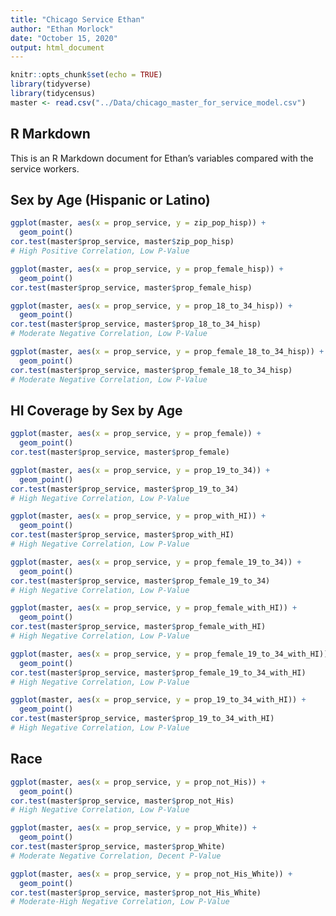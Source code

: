 ```yaml
---
title: "Chicago Service Ethan"
author: "Ethan Morlock"
date: "October 15, 2020"
output: html_document
---
```


```r
knitr::opts_chunk$set(echo = TRUE)
library(tidyverse)
library(tidycensus)
master <- read.csv("../Data/chicago_master_for_service_model.csv")
```

## R Markdown

This is an R Markdown document for Ethan's variables compared with the service workers. 

## Sex by Age (Hispanic or Latino)
```r
ggplot(master, aes(x = prop_service, y = zip_pop_hisp)) +
  geom_point()
cor.test(master$prop_service, master$zip_pop_hisp)
# High Positive Correlation, Low P-Value 

ggplot(master, aes(x = prop_service, y = prop_female_hisp)) +
  geom_point()
cor.test(master$prop_service, master$prop_female_hisp)

ggplot(master, aes(x = prop_service, y = prop_18_to_34_hisp)) +
  geom_point()
cor.test(master$prop_service, master$prop_18_to_34_hisp)
# Moderate Negative Correlation, Low P-Value

ggplot(master, aes(x = prop_service, y = prop_female_18_to_34_hisp)) +
  geom_point()
cor.test(master$prop_service, master$prop_female_18_to_34_hisp)
# Moderate Negative Correlation, Low P-Value
```

## HI Coverage by Sex by Age
```r
ggplot(master, aes(x = prop_service, y = prop_female)) +
  geom_point()
cor.test(master$prop_service, master$prop_female)

ggplot(master, aes(x = prop_service, y = prop_19_to_34)) +
  geom_point()
cor.test(master$prop_service, master$prop_19_to_34)
# High Negative Correlation, Low P-Value

ggplot(master, aes(x = prop_service, y = prop_with_HI)) +
  geom_point()
cor.test(master$prop_service, master$prop_with_HI)
# High Negative Correlation, Low P-Value

ggplot(master, aes(x = prop_service, y = prop_female_19_to_34)) +
  geom_point()
cor.test(master$prop_service, master$prop_female_19_to_34)
# High Negative Correlation, Low P-Value

ggplot(master, aes(x = prop_service, y = prop_female_with_HI)) +
  geom_point()
cor.test(master$prop_service, master$prop_female_with_HI)
# High Negative Correlation, Low P-Value

ggplot(master, aes(x = prop_service, y = prop_female_19_to_34_with_HI)) +
  geom_point()
cor.test(master$prop_service, master$prop_female_19_to_34_with_HI)
# High Negative Correlation, Low P-Value 

ggplot(master, aes(x = prop_service, y = prop_19_to_34_with_HI)) +
  geom_point()
cor.test(master$prop_service, master$prop_19_to_34_with_HI)
# High Negative Correlation, Low P-Value 
```

## Race
```r
ggplot(master, aes(x = prop_service, y = prop_not_His)) +
  geom_point()
cor.test(master$prop_service, master$prop_not_His)
# High Negative Correlation, Low P-Value

ggplot(master, aes(x = prop_service, y = prop_White)) +
  geom_point()
cor.test(master$prop_service, master$prop_White)
# Moderate Negative Correlation, Decent P-Value

ggplot(master, aes(x = prop_service, y = prop_not_His_White)) +
  geom_point()
cor.test(master$prop_service, master$prop_not_His_White)
# Moderate-High Negative Correlation, Low P-Value
```

